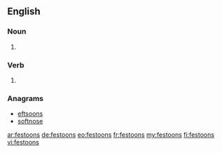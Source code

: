 ==English==

===Noun===
{{head|en|plural}}

# {{plural of|festoon|lang=en}}

===Verb===
{{head|en}}

# {{en-third-person singular of|festoon}}

===Anagrams===
* [[eftsoons#English|eftsoons]]
* [[softnose#English|softnose]]

[[ar:festoons]]
[[de:festoons]]
[[eo:festoons]]
[[fr:festoons]]
[[my:festoons]]
[[fi:festoons]]
[[vi:festoons]]